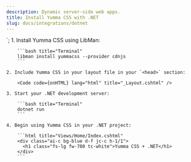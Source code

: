 ```yaml
---
description: Dynamic server-side web apps.
title: Install Yumma CSS with .NET
slug: docs/integrations/dotnet
---
```



<link rel="stylesheet" href="~/lib/yummacss/dist/yumma.min.css">`;

<Steps>
    1. Install Yumma CSS using LibMan:

        ```bash title="Terminal"
        libman install yummacss --provider cdnjs
        ```

    2. Include Yumma CSS in your layout file in your `<head>` section:

        <Code code={onHTML} lang="html" title="_Layout.cshtml" />

    3. Start your .NET development server:

        ```bash title="Terminal"
        dotnet run
        ```

    4. Begin using Yumma CSS in your .NET project:

        ```html title="Views/Home/Index.cshtml"
        <div class="ai-c bg-blue d-f jc-c h-1/1">
          <h1 class="fs-lg fw-700 tc-white">Yumma CSS + .NET</h1>
        </div>
        ```
</Steps>
